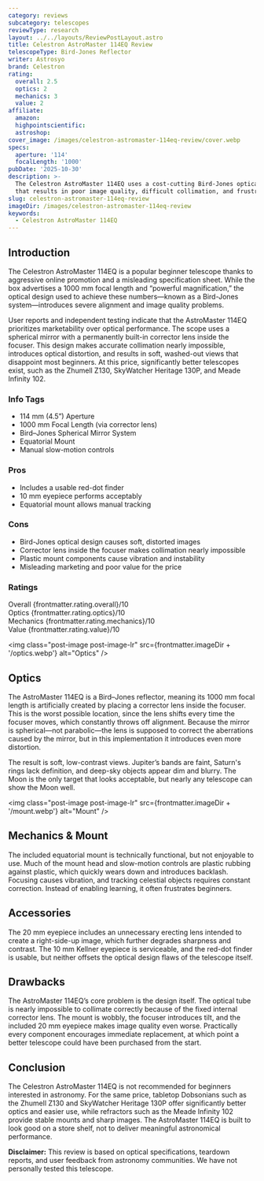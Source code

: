 ```yaml
---
category: reviews
subcategory: telescopes
reviewType: research
layout: ../../layouts/ReviewPostLayout.astro
title: Celestron AstroMaster 114EQ Review
telescopeType: Bird-Jones Reflector
writer: Astrosyo
brand: Celestron
rating:
  overall: 2.5
  optics: 2
  mechanics: 3
  value: 2
affiliate:
  amazon:
  highpointscientific:
  astroshop:
cover_image: /images/celestron-astromaster-114eq-review/cover.webp
specs:
  aperture: '114'
  focalLength: '1000'
pubDate: '2025-10-30'
description: >-
  The Celestron AstroMaster 114EQ uses a cost-cutting Bird-Jones optical design
  that results in poor image quality, difficult collimation, and frustrating usability.
slug: celestron-astromaster-114eq-review
imageDir: /images/celestron-astromaster-114eq-review
keywords:
  - Celestron AstroMaster 114EQ
---
```



<h2>Introduction</h2>

<p class="highlight">The Celestron AstroMaster 114EQ is a popular beginner telescope thanks to aggressive online promotion and a misleading specification sheet. While the box advertises a 1000 mm focal length and “powerful magnification,” the optical design used to achieve these numbers—known as a Bird-Jones system—introduces severe alignment and image quality problems.</p>

<p>
User reports and independent testing indicate that the AstroMaster 114EQ prioritizes marketability over optical performance. The scope uses a spherical mirror with a permanently built-in corrector lens inside the focuser. This design makes accurate collimation nearly impossible, introduces optical distortion, and results in soft, washed-out views that disappoint most beginners. At this price, significantly better telescopes exist, such as the Zhumell Z130, SkyWatcher Heritage 130P, and Meade Infinity 102.
</p>

<section class="info-tags">
  <h3>Info Tags</h3>
  <ul>
    <li>114 mm (4.5”) Aperture</li>
    <li>1000 mm Focal Length (via corrector lens)</li>
    <li>Bird–Jones Spherical Mirror System</li>
    <li>Equatorial Mount</li>
    <li>Manual slow-motion controls</li>
  </ul>
</section>

<section class="pros-cons">
  <div class="pros-block">
    <h3>Pros</h3>
    <ul>
      <li>Includes a usable red-dot finder</li>
      <li>10 mm eyepiece performs acceptably</li>
      <li>Equatorial mount allows manual tracking</li>
    </ul>
  </div>
  <div class="cons-block">
    <h3>Cons</h3>
    <ul>
      <li>Bird-Jones optical design causes soft, distorted images</li>
      <li>Corrector lens inside the focuser makes collimation nearly impossible</li>
      <li>Plastic mount components cause vibration and instability</li>
      <li>Misleading marketing and poor value for the price</li>
    </ul>
  </div>
</section>

<section class="ratings">
  <h3>Ratings</h3>
  <div class="ratings-grid">
    <div class="rating-card">
      <span class="category">Overall</span>
      <span class="score">{frontmatter.rating.overall}/10</span>
    </div>
    <div class="rating-card">
      <span class="category">Optics</span>
      <span class="score">{frontmatter.rating.optics}/10</span>
    </div>
    <div class="rating-card">
      <span class="category">Mechanics</span>
      <span class="score">{frontmatter.rating.mechanics}/10</span>
    </div>
    <div class="rating-card">
      <span class="category">Value</span>
      <span class="score">{frontmatter.rating.value}/10</span>
    </div>
  </div>
</section>

<Affiliates affiliate={frontmatter.affiliate} />

<img
  class="post-image post-image-lr"
  src={frontmatter.imageDir + '/optics.webp'}
  alt="Optics"
/>

<h2>Optics</h2>

<p>
The AstroMaster 114EQ is a Bird–Jones reflector, meaning its 1000 mm focal length is artificially created 
by placing a corrector lens inside the focuser. This is the worst possible location, since the lens shifts 
every time the focuser moves, which constantly throws off alignment. Because the mirror is spherical—not 
parabolic—the lens is supposed to correct the aberrations caused by the mirror, but in this implementation 
it introduces even more distortion.
</p>

<p>
The result is soft, low-contrast views. Jupiter’s bands are faint, Saturn's rings lack definition, and deep-sky objects appear dim and blurry. The Moon is the only target that looks acceptable, but nearly any telescope can show the Moon well.
</p>


<img
  class="post-image post-image-lr"
  src={frontmatter.imageDir + '/mount.webp'}
  alt="Mount"
/>

<h2>Mechanics & Mount</h2>

<p>
The included equatorial mount is technically functional, but not enjoyable to use. Much of the mount head and slow-motion controls are plastic rubbing against plastic, which quickly wears down and introduces backlash. Focusing causes vibration, and tracking celestial objects requires constant correction. Instead of enabling learning, it often frustrates beginners.
</p>

<h2>Accessories</h2>

<p>
The 20 mm eyepiece includes an unnecessary erecting lens intended to create a right-side-up image, which further degrades sharpness and contrast. The 10 mm Kellner eyepiece is serviceable, and the red-dot finder is usable, but neither offsets the optical design flaws of the telescope itself.
</p>

<h2>Drawbacks</h2>

<p>
The AstroMaster 114EQ’s core problem is the design itself. The optical tube is nearly impossible to collimate correctly because of the fixed internal corrector lens. The mount is wobbly, the focuser introduces tilt, and the included 20 mm eyepiece makes image quality even worse. Practically every component encourages immediate replacement, at which point a better telescope could have been purchased from the start.
</p>

<h2>Conclusion</h2>

<p>
The Celestron AstroMaster 114EQ is not recommended for beginners interested in astronomy. For the same price, tabletop Dobsonians such as the Zhumell Z130 and SkyWatcher Heritage 130P offer significantly better optics and easier use, while refractors such as the Meade Infinity 102 provide stable mounts and sharp images. The AstroMaster 114EQ is built to look good on a store shelf, not to deliver meaningful astronomical performance.
</p>

<section class="review-disclaimer">
  <strong>Disclaimer:</strong> This review is based on optical specifications, teardown reports,
  and user feedback from astronomy communities. We have not personally tested this telescope.
</section>